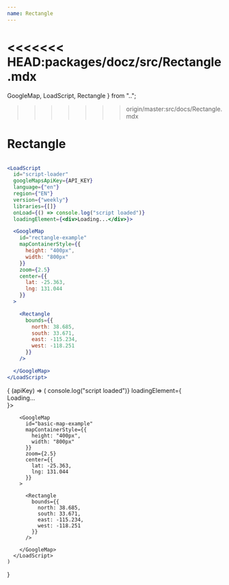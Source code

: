 ```yaml
---
name: Rectangle
---
```


<<<<<<< HEAD:packages/docz/src/Rectangle.mdx
=======
  GoogleMap,
  LoadScript,
  Rectangle
} from "..";
>>>>>>> origin/master:src/docs/Rectangle.mdx

# Rectangle

```jsx

<LoadScript
  id="script-loader"
  googleMapsApiKey={API_KEY}
  language={"en"}
  region={"EN"}
  version={"weekly"}
  libraries={[]}
  onLoad={() => console.log("script loaded")}
  loadingElement={<div>Loading...</div>}>

  <GoogleMap
    id="rectangle-example"
    mapContainerStyle={{
      height: "400px",
      width: "800px"
    }}
    zoom={2.5}
    center={{
      lat: -25.363,
      lng: 131.044
    }}
  >

    <Rectangle
      bounds={{
        north: 38.685,
        south: 33.671,
        east: -115.234,
        west: -118.251
      }}
    />

  </GoogleMap>
</LoadScript>
```
<WithApiKey>
  {
    (apiKey) => (
      <LoadScript
        id="script-loader"
        googleMapsApiKey={apiKey}
        language={"en"}
        region={"EN"}
        version={"weekly"}
        libraries={[]}
        onLoad={() => console.log("script loaded")}
        loadingElement={<div>Loading...</div>}>

        <GoogleMap
          id="basic-map-example"
          mapContainerStyle={{
            height: "400px",
            width: "800px"
          }}
          zoom={2.5}
          center={{
            lat: -25.363,
            lng: 131.044
          }}
        >

          <Rectangle
            bounds={{
              north: 38.685,
              south: 33.671,
              east: -115.234,
              west: -118.251
            }}
          />

        </GoogleMap>
      </LoadScript>
    )

}

</WithApiKey>
